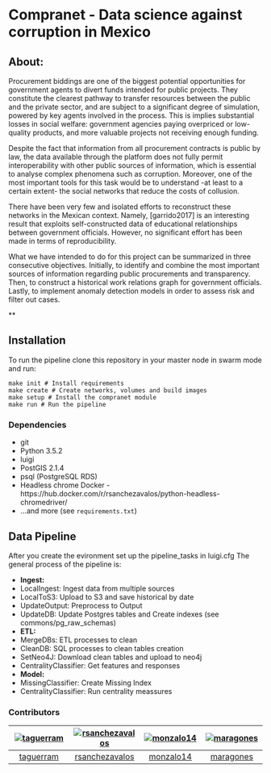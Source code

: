 # Compranet - Data science against corruption in Mexico

## About:
Procurement biddings are one of the biggest potential opportunities for government agents to divert funds intended for public projects. They constitute the clearest pathway to transfer resources between the public and the private sector, and are subject to a significant degree of simulation, powered by key agents involved in the process. This is implies substantial losses in social welfare: government agencies paying overpriced or low-quality products, and more valuable projects not receiving enough funding.

Despite the fact that information from all procurement contracts is public by law, the data available through the platform does not fully permit interoperability with other public sources of information, which is essential to analyse complex phenomena such as corruption. Moreover, one of the most important tools for this task would be to understand -at least to a certain extent- the social networks that reduce the costs of collusion.

There have been very few and isolated efforts to reconstruct these networks in the Mexican context. Namely, [garrido2017] is an interesting result that exploits self-constructed data of educational relationships between government officials. However, no significant effort has been made in terms of reproducibility. 

What we have intended to do for this project can be summarized in three consecutive objectives. Initially, to identify and combine the most important sources of information regarding public procurements and transparency. Then, to construct a historical work relations graph for government officials. Lastly, to implement anomaly detection models in order to assess risk and filter out cases.

**


## Installation
To run the pipeline clone this repository in your master node in swarm mode and run: 

```
make init # Install requirements
make create # Create networks, volumes and build images
make setup # Install the compranet module
make run # Run the pipeline
```

### Dependencies

* git
* Python 3.5.2
* luigi
* PostGIS 2.1.4
* psql (PostgreSQL RDS)
* Headless chrome Docker - https://hub.docker.com/r/rsanchezavalos/python-headless-chromedriver/
* ...and more (see `requirements.txt`)


## Data Pipeline

After you create the evironment set up the pipeline_tasks in luigi.cfg 
The general process of the pipeline is:

* **Ingest:**
* LocalIngest: Ingest data from multiple sources
* LocalToS3: Upload to S3 and save historical by date
* UpdateOutput: Preprocess to Output
* UpdateDB: Update Postgres tables and Create indexes (see commons/pg_raw_schemas)
* **ETL:**
* MergeDBs: ETL processes to clean
* CleanDB: SQL processes to clean tables creation
* SetNeo4J: Download clean tables and upload to neo4j
* CentralityClassifier: Get features and responses
* **Model:**
* MissingClassifier: Create Missing Index
* CentralityClassifier: Run centrality meassures

### Contributors

| [![taguerram][ph-thalia]][gh-thalia] | [![rsanchezavalos][ph-rsanchez]][gh-rsanchez] | [![monzalo14][ph-monica]][gh-monica] | [![maragones][ph-manuel-a]][gh-manuel-a] |
|                 :--:                 |                     :--:                      |                     :--:             |                     :--:             |
|        [taguerram][gh-thalia]         |         [rsanchezavalos][gh-rsanchez]           |          [monzalo14][gh-monica]      |          [maragones][gh-manuel-a]      |



[ph-thalia]: https://avatars0.githubusercontent.com/u/20998351?v=3&s=460
[gh-thalia]: https://github.com/taguerram

[ph-monica]: https://avatars0.githubusercontent.com/u/16139907?v=3&s=460
[gh-monica]: https://github.com/monzalo14


[ph-manuel-a]: https://avatars2.githubusercontent.com/u/11464076?v=3&s=460
[gh-manuel-a]: https://github.com/maragones

[ph-rsanchez]: https://avatars.githubusercontent.com/u/10931011?v=3&s=460
[gh-rsanchez]: https://github.com/rsanchezavalos

